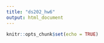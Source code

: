 ```yaml
---
title: "ds202_hw6"
output: html_document
---
```


```r
knitr::opts_chunk$set(echo = TRUE)
```

